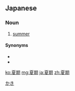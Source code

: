 ==Japanese==
{{ja-kanjitab|夏|期}}

===Noun===
{{ja-noun|かき}}

# [[summer]]
[[Category:ja:Time|かき]]

====Synonyms====
* {{ja-r|夏|なつ}}
* {{ja-r|夏季|かき}}

[[ko:夏期]]
[[mg:夏期]]
[[ja:夏期]]
[[zh:夏期]]